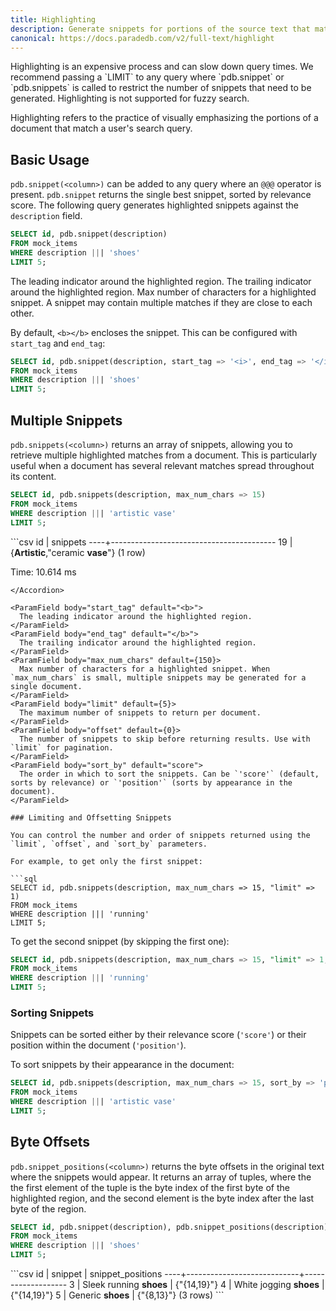 ```yaml
---
title: Highlighting
description: Generate snippets for portions of the source text that match the query string
canonical: https://docs.paradedb.com/v2/full-text/highlight
---
```


<Note>
  Highlighting is an expensive process and can slow down query times.
  We recommend passing a `LIMIT` to any query where `pdb.snippet` or `pdb.snippets` is called to restrict the
  number of snippets that need to be generated.
</Note>

<Note>
  Highlighting is not supported for fuzzy search.
</Note>

Highlighting refers to the practice of visually emphasizing the portions of a document that match a user's
search query.

## Basic Usage

`pdb.snippet(<column>)` can be added to any query where an `@@@` operator is present. `pdb.snippet` returns the single best snippet, sorted by relevance score.
The following query generates highlighted snippets against the `description` field.

```sql
SELECT id, pdb.snippet(description)
FROM mock_items
WHERE description ||| 'shoes'
LIMIT 5;
```

<ParamField body="start_tag" default="<b>">
  The leading indicator around the highlighted region.
</ParamField>
<ParamField body="end_tag" default="</b>">
  The trailing indicator around the highlighted region.
</ParamField>
<ParamField body="max_num_chars" default={150}>
  Max number of characters for a highlighted snippet. A snippet may contain multiple matches if they are close to each other.
</ParamField>

By default, `<b></b>` encloses the snippet. This can be configured with `start_tag` and `end_tag`:

```sql
SELECT id, pdb.snippet(description, start_tag => '<i>', end_tag => '</i>')
FROM mock_items
WHERE description ||| 'shoes'
LIMIT 5;
```

## Multiple Snippets

`pdb.snippets(<column>)` returns an array of snippets, allowing you to retrieve multiple highlighted matches from a document. This is particularly useful when a document has several relevant matches spread throughout its content.

```sql
SELECT id, pdb.snippets(description, max_num_chars => 15)
FROM mock_items
WHERE description ||| 'artistic vase'
LIMIT 5;
```

<Accordion title="Expected Response">
```csv
 id |                snippets
----+-----------------------------------------
 19 | {<b>Artistic</b>,"ceramic <b>vase</b>"}
(1 row)

Time: 10.614 ms
```
</Accordion>

<ParamField body="start_tag" default="<b>">
  The leading indicator around the highlighted region.
</ParamField>
<ParamField body="end_tag" default="</b>">
  The trailing indicator around the highlighted region.
</ParamField>
<ParamField body="max_num_chars" default={150}>
  Max number of characters for a highlighted snippet. When `max_num_chars` is small, multiple snippets may be generated for a single document.
</ParamField>
<ParamField body="limit" default={5}>
  The maximum number of snippets to return per document.
</ParamField>
<ParamField body="offset" default={0}>
  The number of snippets to skip before returning results. Use with `limit` for pagination.
</ParamField>
<ParamField body="sort_by" default="score">
  The order in which to sort the snippets. Can be `'score'` (default, sorts by relevance) or `'position'` (sorts by appearance in the document).
</ParamField>

### Limiting and Offsetting Snippets

You can control the number and order of snippets returned using the `limit`, `offset`, and `sort_by` parameters.

For example, to get only the first snippet:

```sql
SELECT id, pdb.snippets(description, max_num_chars => 15, "limit" => 1)
FROM mock_items
WHERE description ||| 'running'
LIMIT 5;
```

To get the second snippet (by skipping the first one):

```sql
SELECT id, pdb.snippets(description, max_num_chars => 15, "limit" => 1, "offset" => 1)
FROM mock_items
WHERE description ||| 'running'
LIMIT 5;
```

### Sorting Snippets

Snippets can be sorted either by their relevance score (`'score'`) or their position within the document (`'position'`).

To sort snippets by their appearance in the document:

```sql
SELECT id, pdb.snippets(description, max_num_chars => 15, sort_by => 'position')
FROM mock_items
WHERE description ||| 'artistic vase'
LIMIT 5;
```

## Byte Offsets

`pdb.snippet_positions(<column>)` returns the byte offsets in the original text where the snippets would appear. It returns an array of
tuples, where the the first element of the tuple is the byte index of the first byte of the highlighted region, and the second element is the byte index after the last byte of the region.

```sql
SELECT id, pdb.snippet(description), pdb.snippet_positions(description)
FROM mock_items
WHERE description ||| 'shoes'
LIMIT 5;
```

<Accordion title="Expected Response">
```csv
 id |          snippet           | snippet_positions
----+----------------------------+-------------------
  3 | Sleek running <b>shoes</b> | {"{14,19}"}
  4 | White jogging <b>shoes</b> | {"{14,19}"}
  5 | Generic <b>shoes</b>       | {"{8,13}"}
(3 rows)
```
</Accordion>
